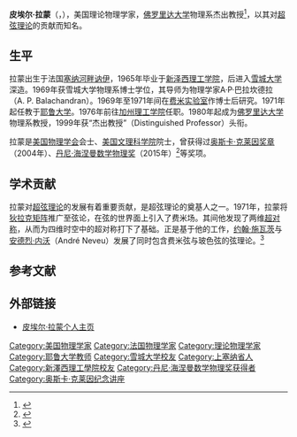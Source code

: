{{Infobox scientist
|name              = 皮埃尔·拉蒙<br/>Pierre Ramond
|image             = replace this image male.svg
|image_size        = 150px
|birth_date        = {{birth date|1943|1|31}}
|birth_place       = [[法国|法国]][[上塞纳省|上塞纳省]][[塞纳河畔讷伊|塞纳河畔讷伊]]
|nationality       =
|field             = 理论物理
|work_institutions = [[佛罗里达大学|佛罗里达大学]]
|alma_mater        = [[雪城大学|雪城大学]]
|doctoral_advisor  = A·P·巴拉坎德拉（A. P. Balachandran）
|doctoral_students = 
|known_for         =
|prizes            =
}}
'''皮埃尔·拉蒙'''（{{lang-fr|'''Pierre Ramond'''}}，{{bd|1943年|1月31日}}），美国理论物理学家，[[佛罗里达大学|佛罗里达大学]]物理系杰出教授<ref>{{Cite web |url=http://www.phys.ufl.edu/faculty/ramond.shtml |title=Pierre Ramond at University of Florida |accessdate=2014-11-12 |archive-date=2014-11-12 |archive-url=https://web.archive.org/web/20141112083635/http://www.phys.ufl.edu/faculty/ramond.shtml |dead-url=yes }}</ref>，以其对[[超弦理论|超弦理论]]的贡献而知名。

== 生平 ==
拉蒙出生于法国[[塞纳河畔讷伊|塞纳河畔讷伊]]，1965年毕业于[[新泽西理工学院|新泽西理工学院]]，后进入[[雪城大学|雪城大学]]深造。1969年获雪城大学物理系博士学位，其导师为物理学家A·P·巴拉坎德拉（A. P. Balachandran）。1969年至1971年间在[[费米实验室|费米实验室]]作博士后研究。1971年起任教于[[耶鲁大学|耶鲁大学]]。1976年前往[[加州理工学院|加州理工学院]]任职。1980年起成为[[佛罗里达大学|佛罗里达大学]]物理系教授，1999年获“杰出教授”（Distinguished Professor）头衔。

拉蒙是[[美国物理学会|美国物理学会]]会士、[[美国文理科学院|美国文理科学院]]院士，曾获得过[[奥斯卡·克莱因奖章|奥斯卡·克莱因奖章]]（2004年）、[[丹尼·海涅曼数学物理奖|丹尼·海涅曼数学物理奖]]（2015年）<ref>{{cite web|url=http://www.aps.org/programs/honors/prizes/prizerecipient.cfm?first_nm=Pierre&last_nm=Ramond&year=2015|title=2015 Dannie Heineman Prize for Mathematical Physics Recipient|publisher=American Physical Society|accessdate=2014-11-12|archive-date=2014-11-12|archive-url=https://web.archive.org/web/20141112085412/http://www.aps.org/programs/honors/prizes/prizerecipient.cfm?first_nm=Pierre&last_nm=Ramond&year=2015|dead-url=no}}</ref>等奖项。

== 学术贡献 ==
拉蒙对[[超弦理论|超弦理论]]的发展有着重要贡献，是超弦理论的奠基人之一。1971年，拉蒙将[[狄拉克矩阵|狄拉克矩阵]]推广至弦论，在弦的世界面上引入了费米场。其间他发现了两维[[超对称|超对称]]，从而为四维时空中的超对称打下了基础。正是基于他的工作，[[约翰·施瓦茨|约翰·施瓦茨]]与[[安德烈·内沃|安德烈·内沃]]（André Neveu）发展了同时包含费米弦与玻色弦的弦理论。<ref>{{Cite web |url=http://www.superstringtheory.com/history/history3.html |title=A timeline of mathematics and theoretical physics |access-date=2014-11-12 |archive-url=https://web.archive.org/web/20160819025854/http://www.superstringtheory.com/history/history3.html |archive-date=2016-08-19 |dead-url=yes }}</ref>

== 参考文献 ==
{{reflist}}

== 外部链接 ==
* [http://www.phys.ufl.edu/~ramond/ 皮埃尔·拉蒙个人主页] {{Wayback|url=http://www.phys.ufl.edu/~ramond/ |date=20141127100849 }}

{{奥斯卡·克莱因纪念讲座}}
{{丹尼·海涅曼数学物理奖获得者}}

{{Authority control}}
{{DEFAULTSORT:Ramond, Pierre}}
[[Category:美国物理学家|Category:美国物理学家]]
[[Category:法国物理学家|Category:法国物理学家]]
[[Category:理论物理学家|Category:理论物理学家]]
[[Category:耶鲁大学教师|Category:耶鲁大学教师]]
[[Category:雪城大学校友|Category:雪城大学校友]]
[[Category:上塞纳省人|Category:上塞纳省人]]
[[Category:新澤西理工學院校友|Category:新澤西理工學院校友]]
[[Category:丹尼·海涅曼数学物理奖获得者|Category:丹尼·海涅曼数学物理奖获得者]]
[[Category:奥斯卡·克莱因纪念讲座|Category:奥斯卡·克莱因纪念讲座]]